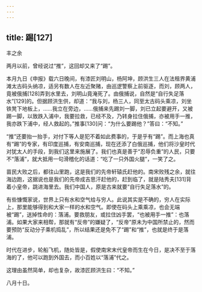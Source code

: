 ```yaml
---
---
---
```

title: 踢[127]
---




丰之余

两月以前，曾经说过“推”，这回却又来了“踢”。

本月九日《申报》载六日晚间，有漆匠刘明山，杨阿坤，顾洪生三人在法租界黄浦滩太古码头纳凉，适另有数人在左近聚赌，由巡逻警察上前驱逐，而刘，顾两人，竟被俄捕[128]弄到水里去，刘明山竟淹死了。由俄捕说，自然是“自行失足落水”[129]的。但据顾洪生供，却道：“我与刘，杨三人，同至太古码头乘凉，刘坐铁凳下地板上，……我立在旁边，……俄捕来先踢刘一脚，刘已立起要避开，又被踢一脚，以致跌入浦中，我要拉救，已经不及，乃转身拉住俄捕，亦被用手一推，我亦跌下浦中，经人救起的。”推事[130]问：“为什么要踢他？”答曰：“不知。”

“推”还要抬一抬手，对付下等人是犯不着如此费事的，于是乎有“踢”。而上海也真有“踢”的专家，有印度巡捕，有安南巡捕，现在还添了白俄巡捕，他们将沙皇时代对犹太人的手段，到我们这里来施展了。我们也真是善于“忍辱负重”的人民，只要不“落浦”，就大抵用一句滑稽化的话道：“吃了一只外国火腿”，一笑了之。

苗民大败之后，都往山里跑，这是我们的先帝轩辕氏赶他的。南宋败残之余，就往海边跑，这据说也是我们的先帝成吉思汗赶他的，赶到临了，就是陆秀夫[131]背着小皇帝，跳进海里去。我们中国人，原是古来就要“自行失足落水”的。

有些慷慨家说，世界上只有水和空气给与穷人。此说其实是不确的，穷人在实际上，那里能够得到和大家一样的水和空气。即使在码头上乘乘凉，也会无端被“踢”，送掉性命的：落浦。要救朋友，或拉住凶手罢，“也被用手一推”：也落浦。如果大家来相帮，那就有“反帝”的嫌疑了，“反帝”原未为中国所禁止的，然而要预防“反动分子乘机捣乱”，所以结果还是免不了“踢”和“推”，也就是终于是落浦。

时代在进步，轮船飞机，随处皆是，假使南宋末代皇帝而生在今日，是决不至于落海的了，他可以跑到外国去，而小百姓以“落浦”代之。

这理由虽然简单，却也复杂，故漆匠顾洪生曰：“不知。”

八月十日。
